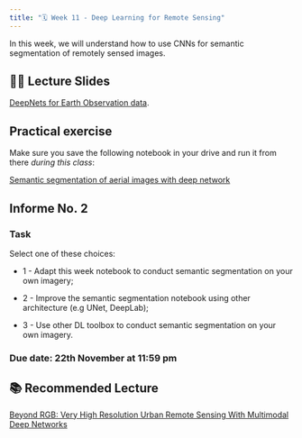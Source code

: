 ```yaml
---
title: "🗓️ Week 11 - Deep Learning for Remote Sensing"
---
```


In this  week, we will understand how to use CNNs for semantic segmentation of remotely sensed images.


## 👨‍🏫 Lecture Slides 

[DeepNets for Earth Observation data](slides.qmd).

##  Practical exercise

Make sure you save the following notebook in your drive and run it from there *during this class*:

[Semantic segmentation of aerial images with deep network](https://colab.research.google.com/drive/1cTYz3ZLpMrtQxXOtVDc-3lhn63SN4TrO?usp=sharing)

##  Informe No. 2

::: {.callout-important collapse="true"}
### Task
Select one of these choices:

- 1 - Adapt this week notebook to conduct semantic segmentation on your own imagery;

- 2 - Improve the semantic segmentation notebook using other architecture (e.g UNet, DeepLab);

- 3 - Use other DL toolbox to conduct semantic segmentation on your own imagery.
:::



### Due date: 22th November at 11:59 pm

## 📚 Recommended Lecture

[Beyond RGB: Very High Resolution Urban Remote
Sensing With Multimodal Deep Networks](https://drive.google.com/file/d/1Mo94y9TkNZu6WmHycM7weSzyaWfsM16O/view?usp=sharing)



